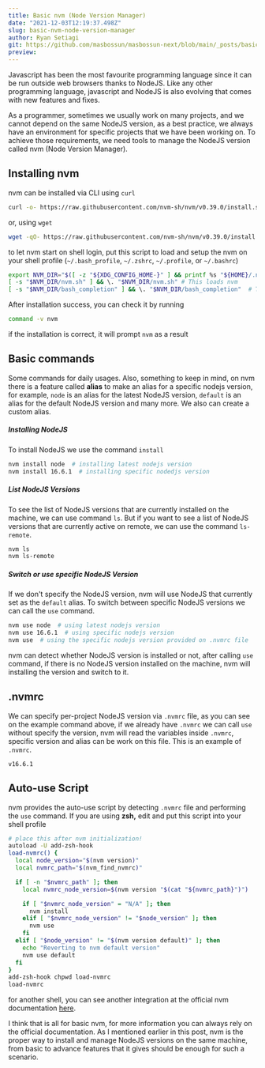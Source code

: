 ```yaml
---
title: Basic nvm (Node Version Manager)
date: "2021-12-03T12:19:37.498Z"
slug: basic-nvm-node-version-manager
author: Ryan Setiagi
git: https://github.com/masbossun/masbossun-next/blob/main/_posts/basic-nvm-node-version-manager.mdx
preview:
---
```


Javascript has been the most favourite programming language since it can be run outside web browsers thanks to NodeJS. Like any other programming language, javascript and NodeJS is also evolving that comes with new features and fixes.

As a programmer, sometimes we usually work on many projects, and we cannot depend on the same NodeJS version, as a best practice, we always have an environment for specific projects that we have been working on. To achieve those requirements, we need tools to manage the NodeJS version called nvm (Node Version Manager).

## Installing nvm

nvm can be installed via CLI using `curl`

```bash
curl -o- https://raw.githubusercontent.com/nvm-sh/nvm/v0.39.0/install.sh | bash
```

or, using `wget`

```bash
wget -qO- https://raw.githubusercontent.com/nvm-sh/nvm/v0.39.0/install.sh | bash
```

to let nvm start on shell login, put this script to load and setup the nvm on your shell profile (`~/.bash_profile`, `~/.zshrc`, `~/.profile`, or `~/.bashrc`)

```bash
export NVM_DIR="$([ -z "${XDG_CONFIG_HOME-}" ] && printf %s "${HOME}/.nvm" || printf %s "${XDG_CONFIG_HOME}/nvm")"
[ -s "$NVM_DIR/nvm.sh" ] && \. "$NVM_DIR/nvm.sh" # This loads nvm
[ -s "$NVM_DIR/bash_completion" ] && \. "$NVM_DIR/bash_completion"  # This loads nvm bash_completion
```

After installation success, you can check it by running

```bash
command -v nvm
```

if the installation is correct, it will prompt `nvm` as a result

## Basic commands

Some commands for daily usages. Also, something to keep in mind, on nvm there is a feature called **alias** to make an alias for a specific nodejs version, for example, `node` is an alias for the latest NodeJS version, `default` is an alias for the default NodeJS version and many more. We also can create a custom alias.

##### Installing NodeJS

To install NodeJS we use the command `install`

```bash
nvm install node  # installing latest nodejs version
nvm install 16.6.1  # installing specific nodedjs version
```

##### List NodeJS Versions

To see the list of NodeJS versions that are currently installed on the machine, we can use command `ls`. But if you want to see a list of NodeJS versions that are currently active on remote, we can use the command `ls-remote`.

```bash
nvm ls
nvm ls-remote
```

##### Switch or use specific NodeJS Version

If we don't specify the NodeJS version, nvm will use NodeJS that currently set as the `default` alias. To switch between specific NodeJS versions we can call the `use` command.

```bash
nvm use node  # using latest nodejs version
nvm use 16.6.1  # using specific nodejs version
nvm use  # using the specific nodejs version provided on .nvmrc file
```

nvm can detect whether NodeJS version is installed or not, after calling `use` command, if there is no NodeJS version installed on the machine, nvm will installing the version and switch to it.

## .nvmrc

We can specify per-project NodeJS version via `.nvmrc` file, as you can see on the example command above, if we already have `.nvmrc` we can call `use` without specify the version, nvm will read the variables inside `.nvmrc`, specific version and alias can be work on this file. This is an example of `.nvmrc`.

```
v16.6.1
```

## Auto-use Script

nvm provides the auto-use script by detecting `.nvmrc` file and performing the `use` command. If you are using **zsh,** edit and put this script into your shell profile

```bash
# place this after nvm initialization!
autoload -U add-zsh-hook
load-nvmrc() {
  local node_version="$(nvm version)"
  local nvmrc_path="$(nvm_find_nvmrc)"

  if [ -n "$nvmrc_path" ]; then
    local nvmrc_node_version=$(nvm version "$(cat "${nvmrc_path}")")

    if [ "$nvmrc_node_version" = "N/A" ]; then
      nvm install
    elif [ "$nvmrc_node_version" != "$node_version" ]; then
      nvm use
    fi
  elif [ "$node_version" != "$(nvm version default)" ]; then
    echo "Reverting to nvm default version"
    nvm use default
  fi
}
add-zsh-hook chpwd load-nvmrc
load-nvmrc
```

for another shell, you can see another integration at the official nvm documentation [here](https://github.com/nvm-sh/nvm#deeper-shell-integration).

I think that is all for basic nvm, for more information you can always rely on the official documentation. As I mentioned earlier in this post, nvm is the proper way to install and manage NodeJS versions on the same machine, from basic to advance features that it gives should be enough for such a scenario.

